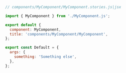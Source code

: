```js
// components/MyComponent/MyComponent.stories.js|jsx

import { MyComponent } from './MyComponent.js';

export default {
  component: MyComponent,
  title: 'components/MyComponent/MyComponent',
};

export const Default = {
  args: {
    something: 'Something else',
  },
};
```
